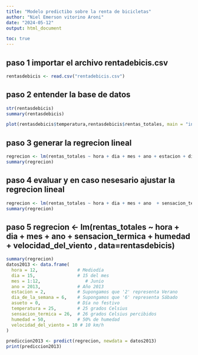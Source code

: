 ```yaml
---
title: "Modelo predictibo sobre la renta de bicicletas"
author: "Niel Emerson vitorino Aroni"
date: "2024-05-12"
output: html_document

toc: true
---
```


## paso 1 importar el archivo rentadebicis.csv


```r
rentasdebicis <- read.csv("rentadebicis.csv")
```
## paso 2 entender la base de datos



```r
str(rentasdebicis)
summary(rentasdebicis)

plot(rentasdebicis$temperatura,rentasdebicis$rentas_totales, main = "infuencia de la temperatura sobre la renta", xlab = "Temperatura",ylab = "Renta" )
```

## paso 3 generar la regrecion lineal



```r
regrecion <- lm(rentas_totales ~ hora + dia + mes + ano + estacion + dia_de_la_semana + asueto + temperatura + sensacion_termica + humedad + velocidad_del_viento , data=rentasdebicis)
summary(regrecion)
```
## paso 4 evaluar y en caso nesesario ajustar la regrecion lineal



```r
regrecion <- lm(rentas_totales ~ hora + dia + mes + ano  + sensacion_termica + humedad + velocidad_del_viento , data=rentasdebicis)
summary(regrecion)
```
## paso 5 regrecion <- lm(rentas_totales ~ hora + dia + mes + ano  + sensacion_termica + humedad + velocidad_del_viento , data=rentasdebicis)



```r
summary(regrecion)
datos2013 <- data.frame(
  hora = 12,               # Mediodía
  dia = 15,                # 15 del mes
  mes = 1:12,                 # Junio
  ano = 2013,              # Año 2013
  estacion = 2,            # Supongamos que '2' representa Verano
  dia_de_la_semana = 6,    # Supongamos que '6' representa Sábado
  asueto = 0,              # Día no festivo
  temperatura = 25,        # 25 grados Celsius
  sensacion_termica = 26,  # 26 grados Celsius percibidos
  humedad = 50,            # 50% de humedad
  velocidad_del_viento = 10 # 10 km/h
)

prediccion2013 <- predict(regrecion, newdata = datos2013)
print(prediccion2013)
```

